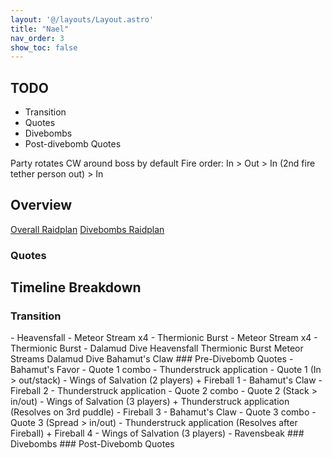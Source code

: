 ```yaml
---
layout: '@/layouts/Layout.astro'
title: "Nael"
nav_order: 3
show_toc: false
---
```




## TODO
- Transition
- Quotes
- Divebombs
- Post-divebomb Quotes

<Notification title="NA strat tl;dr">
    Party rotates CW around boss by default  
    Fire order: In > Out > In (2nd fire tether person out) > In
</Notification>

## Overview
[Overall Raidplan](https://raidplan.io/plan/DpoJr4oE_kGz_gRU)
[Divebombs Raidplan](https://raidplan.io/plan/vi2rSC6mwW_d_QJF)
### Quotes

## Timeline Breakdown
### Transition
<Card title="Timeline">
    - Heavensfall
    - Meteor Stream x4
    - Thermionic Burst
    - Meteor Stream x4
    - Thermionic Burst
    - Dalamud Dive
</Card>
Heavensfall
Thermionic Burst
Meteor Streams
Dalamud Dive
Bahamut's Claw
### Pre-Divebomb Quotes
<Card title="Timeline">
- Bahamut's Favor
- Quote 1 combo
    - Thunderstruck application
    - Quote 1 (In > out/stack)
    - Wings of Salvation (2 players) + Fireball 1
    - Bahamut's Claw
- Fireball 2
- Thunderstruck application
- Quote 2 combo
    - Quote 2 (Stack > in/out)
    - Wings of Salvation (3 players) + Thunderstruck application (Resolves on 3rd puddle)
    - Fireball 3
    - Bahamut's Claw
- Quote 3 combo
    - Quote 3 (Spread > in/out)
    - Thunderstruck application (Resolves after Fireball) + Fireball 4 
    - Wings of Salvation (3 players)
    - Ravensbeak
</Card>
### Divebombs
<Card title="Timeline">
    
</Card>
### Post-Divebomb Quotes
<Card title="Timeline">
    
</Card>
